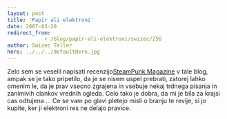 ```yaml
---
layout: post
title: 'Papir ali elektroni'
date: 2007-03-20
redirect_from: 
            - /blog/papir-ali-elektroni/swizec/256
author: Swizec Teller
hero: ../../../defaultHero.jpg
---
```

Zelo sem se veselil napisati recenzijo[SteamPunk Magazine](http://www.steampunkmagazine.com/) v tale blog, ampak se je tako pripetilo, da je se nisem uspel prebrati, zatorej lahko omenim le, da je prav vsecno zgrajena in vsebuje nekaj trdnega pisanja in zanimivih clankov vrednih ogleda. Celo tako je dobra, da mi je bila za krajsi cas odtujena ... Ce se vam po glavi pletejo misli o branju te revije, si jo kupite, ker ji elektroni res ne delajo pravice.